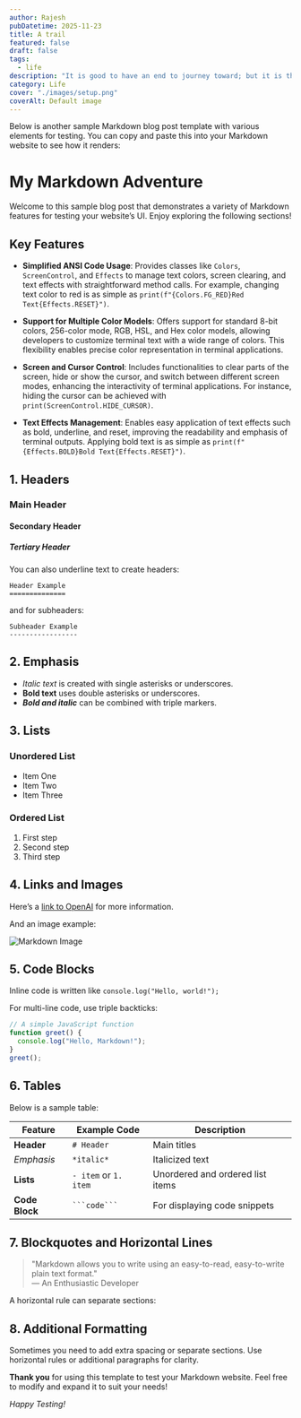 ```yaml
---
author: Rajesh
pubDatetime: 2025-11-23
title: A trail
featured: false
draft: false
tags:
  - life
description: "It is good to have an end to journey toward; but it is the journey that matters, in the end."
category: Life
cover: "./images/setup.png"
coverAlt: Default image
---
```


Below is another sample Markdown blog post template with various elements for testing. You can copy and paste this into your Markdown website to see how it renders:

# My Markdown Adventure

Welcome to this sample blog post that demonstrates a variety of Markdown features for testing your website’s UI. Enjoy exploring the following sections!


## Key Features

- **Simplified ANSI Code Usage**: Provides classes like `Colors`, `ScreenControl`, and `Effects` to manage text colors, screen clearing, and text effects with straightforward method calls. For example, changing text color to red is as simple as `print(f"{Colors.FG_RED}Red Text{Effects.RESET}")`.

- **Support for Multiple Color Models**: Offers support for standard 8-bit colors, 256-color mode, RGB, HSL, and Hex color models, allowing developers to customize terminal text with a wide range of colors. This flexibility enables precise color representation in terminal applications.

- **Screen and Cursor Control**: Includes functionalities to clear parts of the screen, hide or show the cursor, and switch between different screen modes, enhancing the interactivity of terminal applications. For instance, hiding the cursor can be achieved with `print(ScreenControl.HIDE_CURSOR)`.

- **Text Effects Management**: Enables easy application of text effects such as bold, underline, and reset, improving the readability and emphasis of terminal outputs. Applying bold text is as simple as `print(f"{Effects.BOLD}Bold Text{Effects.RESET}")`.

## 1. Headers

### Main Header  
#### Secondary Header  
##### Tertiary Header

You can also underline text to create headers:

```
Header Example
==============
```

and for subheaders:

```
Subheader Example
-----------------
```

## 2. Emphasis

- *Italic text* is created with single asterisks or underscores.
- **Bold text** uses double asterisks or underscores.
- ***Bold and italic*** can be combined with triple markers.

## 3. Lists

### Unordered List
- Item One
- Item Two
- Item Three

### Ordered List
1. First step
2. Second step
3. Third step

## 4. Links and Images

Here’s a [link to OpenAI](https://www.openai.com) for more information.

And an image example:

![Markdown Image](./images/astro_dark.png)

## 5. Code Blocks

Inline code is written like `console.log("Hello, world!");`

For multi-line code, use triple backticks:

```javascript
// A simple JavaScript function
function greet() {
  console.log("Hello, Markdown!");
}
greet();
```

## 6. Tables

Below is a sample table:

| Feature       | Example Code           | Description                          |
|---------------|------------------------|--------------------------------------|
| **Header**    | `# Header`             | Main titles                          |
| *Emphasis*    | `*italic*`             | Italicized text                      |
| **Lists**     | `- item` or `1. item`   | Unordered and ordered list items     |
| **Code Block**| ```` ```code``` ````   | For displaying code snippets         |

## 7. Blockquotes and Horizontal Lines

> "Markdown allows you to write using an easy-to-read, easy-to-write plain text format."  
> — An Enthusiastic Developer

A horizontal rule can separate sections:

## 8. Additional Formatting

Sometimes you need to add extra spacing or separate sections. Use horizontal rules or additional paragraphs for clarity.

**Thank you** for using this template to test your Markdown website. Feel free to modify and expand it to suit your needs!

*Happy Testing!*
